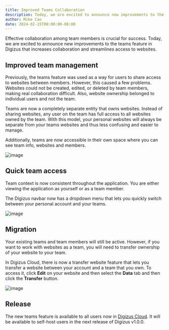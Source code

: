 ```yaml
---
title: Improved Teams Collaboration
description: Today, we are excited to announce new improvements to the teams feature.
author: Mike Cao
date: 2024-02-15T00:00:00-08:00
---
```


Effective collaboration among team members is crucial for success. Today, we are excited to announce
new improvements to the teams feature in Digizus that increases collaboration and streamlines access to websites.

## Improved team management

Previously, the teams feature was used as a way for users to share access to websites between members. However, this caused a few
problems. Websites could not be created, edited, or deleted by team members, making real collaboration difficult. Also,
website ownership belonged to individual users and not the team.

Teams are now a completely separate entity that owns websites. Instead of sharing websites, any user on the team has full access
to all websites owned by the team. With this model, your personal websites will always be separate from your teams websites
and thus less confusing and easier to manage.

Additionally, teams are now accessible in their own space where you can see team info, websites and members.

![image](/images/blog/teams-view.png)

## Quick team access

Team context is now consistent throughout the application. You are either viewing the application as yourself or as a
team member.

The Digizus navbar now has a dropdown menu that lets you quickly switch between your personal account and your teams.

![image](/images/blog/teams-dropdown.png)

## Migration

Your existing teams and team members will still be active. However, if you want to work with websites as a team, you will need to
transfer ownership of your website to your team.

In Digizus Cloud, there is now a transfer website feature that lets you transfer a website between your
account and a team that you own. To access it, click **Edit** on your website and then select the **Data** tab and then click the
**Transfer** button.

![image](/images/blog/teams-transfer.png)

## Release

The new teams feature is available to all users now in [Digizus Cloud](https://cloud.digizus.is?ref=digizus-blog). It will be available to self-host users in the next release
of Digizus v1.0.0.
